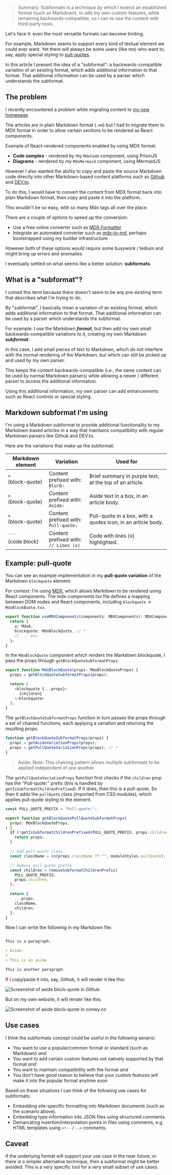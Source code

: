 
> Summary: Subformats is a technique by which I extend an established format (such as Markdown), to add my own custom features, while remaining backwards-compatible, so I can re-use the content with third-party tools.

Let's face it: even the most versatile formats can become limiting.

For example, Markdown seems to support every kind of textual element we could ever want. Yet there will always be some users (like me) who want to, say, apply special styling to [pull-quotes](https://en.wikipedia.org/wiki/Pull_quote).

In this article I present the idea of a "subformat": a backwards-compatible variation of an existing format, which adds additional information to that format. That additional information can be used by a parser which understands the subformat.

## The problem

I recently encountered a problem while migrating content to [my new homepage](/projects/conwy).

The articles are in plain Markdown format (`.md`) but I had to migrate them to MDX format in
order to allow certain sections to be rendered as React components.

Example of React-rendered components enabled by using MDX format:

- **Code samples** - rendered by my `MdxCode` component, using PrismJS
- **Diagrams** - rendered by my `MdxMermaid` component, using MermaidJS

However I also wanted the ability to copy and paste the source Markdown code directly into other Markdown-based content platforms such as [Github](https://github.com/) and [DEV.to](https://dev.to/).

To do this, I would have to convert the content from MDX format back into plain Markdown format, then copy and paste it into the platform.

This wouldn't be so easy, with so many Mdx tags all over the place.

There are a couple of options to speed up the conversion:

- Use a free online converter such as [MDX Formatter](https://jsonformatter.org/mdx-formatter)
- Integrate an automated converter such as [mdx-to-md](https://www.npmjs.com/package/mdx-to-md), perhaps bootstrapped using my builder infrastructure

However both of these options would require some busywork / tedium and might bring up errors and anomalies.

I eventually settled on what seems like a better solution: **subformats**.

## What is a "subformat"?

I coined this term because there doesn't seem to be any pre-existing term that describes what I'm trying to do.

By "subformat", I basically mean a variation of an existing format, which adds additional information to that format. That additional information can be used by a parser which understands the subformat.

For example: I use the Markdown ***format***, but then add my own small backwards-compatible variations to it, creating my own Markdown ***subformat***.

In this case, I add small pieces of text to Markdown, which do not interfere with the normal rendering of the Markdown, but which can still be picked up and used by my own parser.

This keeps the content backwards-compatible (i.e., the same content can be used by normal Markdown parsers) while allowing a newer / different
parser to access the additional information.

Using this additional information, my own parser can add enhancements such as React controls or special styling.

## Markdown subformat I'm using

I'm using a Markdown subformat to provide additional functionality to my Markdown-based articles in a way that maintains
compatibility with regular Markdown parsers like Github and DEV.to.

Here are the variations that make up the subformat:

| Markdown element            | Variation                                   | Used for                                                     |
|-----------------------------|---------------------------------------------|--------------------------------------------------------------|
| `>`<br /> (block-quote)     | Content prefixed with:<br />`Blurb:`        | Brief summary in purple text, at the top of an article.      |
| `>`<br />(block-quote)      | Content prefixed with:<br />`Aside:`        | Aside text in a box, in an article body.                     |
| `>`<br />(block-quote)      | Content prefixed with:<br />`Pull-quote:`   | Pull-quote in a box, with a quotes icon, in an article body. |
| `` ``` ``<br />(code block) | Content prefixed with:<br />`// Lines (x) ` | Code with lines (x) highlighted.                             |

## Example: pull-quote

You can see an example implementation in my **pull-quote variation** of the Markdown `blockquote` element.

For context: I'm using [MDX](https://mdxjs.com/), which allows Markdown to be rendered using React components. The mdx-components.tsx file defines a mapping between DOM nodes and React components, including `blockquote` → `MdxBlockBuote.tsx`.

```typescript
export function useMDXComponents(components: MDXComponents): MDXComponents {
  return {
    a: MdxA,
    blockquote: MdxBlockQuote, // *
    // ... etc
  };
}
```

In the `MdxBlockQuote` component which renders the Markdown blockquote, I pass the props through `getBlockQuoteSubformatProps`:

```typescript
export function MdxBlockQuote(props: MdxBlockQuoteProps) {
  props = getBlockQuoteSubformatProps(props);

  return (
    <blockquote {...props}>
      {children}
    </blockquote>
  );
}
```

The `getBlockQuoteSubformatProps` function in turn passes the props through a set of chained functions, each applying a variation and returning the resulting props.

```typescript
function getBlockQuoteSubformatProps(props) {
  props = getAsideVariationProps(props);
  props = getPullQuoteVariationProps(props); // *
}
```

> Aside: Note: This chaining pattern allows multiple subformats to be applied independent of one another.

The `getPullQuoteVariationProps` function first checks if the `children` prop has the "Pull-quote:" prefix (this is handled by `getIsSubformatChildrenPrefixed`). If it does, then this is a pull-quote. So then it adds the `pullQuote` class (imported from CSS modules), which applies pull-quote styling to the element.

```typescript
const PULL_QUOTE_PREFIX = "Pull-quote:";

export function getBlockQuotePullQuoteSubformatProps(
  props: MdxBlockQuoteProps,
) {
  if (!getIsSubformatChildrenPrefixed(PULL_QUOTE_PREFIX, props.children)) {
    return props;
  }

  // Add pull-quote class
  const className = cn(props.className ?? "", moduleStyles.pullQuote);

  // Remove pull-quote prefix
  const children = removeSubformatChildrenPrefix(
    PULL_QUOTE_PREFIX,
    props.children,
  );

  return {
    ...props,
    className,
    children,
  };
}
```

Now I can write the following in my Markdown file:

```markdown

This is a paragraph.

> Aside:
>
> This is an aside

This is another paragraph.

```

If I copy/paste it into, say, Github, it will render it like this:

![Screenshot of aside block-quote in Github](/images/articles/subformats/github-screenshot.png)

But on my own website, it will render like this:

![Screenshot of aside block-quote in conwy.co](/images/articles/subformats/conwy-screenshot.png)

## Use cases

I think the subformats concept could be useful in the following senario:

- You want to use a popular/common format or standard (such as Markdown) *and*
- You want to add certain custom features not natively supported by that format *and*
- You want to maintain compatibility with the format *and*
- You don't have good reason to believe that your custom features will make it into the popular format anytime soon

Based on these situations I can think of the following use cases for subformats:

- Embedding site-specific formatting into Markdown documents (such as the scenario above).
- Embedding type information into JSON files using structured comments.
- Demarcating insertion/interpolation points in files using comments, e.g. HTML templates using `<!--` /  `-->` comments.

## Caveat

If the underlying format will support your use case in the near future, or there is a simpler alternative technique, then a subformat might be better avoided. This is a very specific tool for a very small subset of use cases.